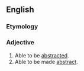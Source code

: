 ==English==

===Etymology===
{{suffix|abstract|able}}

===Adjective===
{{en-adj}}
# Able to be [[abstracted]].
# Able to be made [[abstract]].